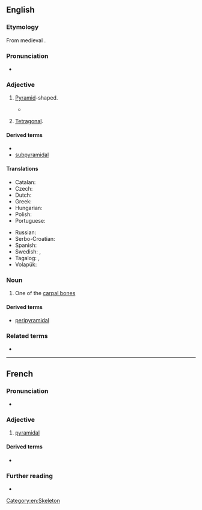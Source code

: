 ==English==

===Etymology===
From medieval {{der|en|la|pyramidalis}}.

===Pronunciation===
* {{enPR|pĭ-rămʹĭ-dəl}} {{IPA|en|/pɪˈɹæm.ɪ.dl̩/}}

===Adjective===
{{en-adj|-}}

# {{lb|en|geometry}} [[pyramid|Pyramid]]-shaped.
#* {{quote-book|1=en|year=1912|author=Sir Arthur Conan Doyle|authorlink=Arthur Conan Doyle|title=The Lost World|url=http://www.gutenberg.org/cache/epub/139/pg139.txt|passage=At one point was an isolated '''pyramidal''' rock, crowned by a great tree, which appeared to be separated by a cleft from the main crag.}}
# {{lb|en|crystallography}} [[tetragonal|Tetragonal]].

====Derived terms====
* {{l|en|pyramidally}}
* [[subpyramidal]]

====Translations====
{{trans-top|pyramid-shaped}}
* Catalan: {{t|ca|piramidal}}
* Czech: {{t|cs|pyramidový}}
* Dutch: {{t|nl|piramidaal}}
* Greek: {{t+|el|πυραμιδικός|m}}
* Hungarian: {{t|hu|piramidális}}
* Polish: {{t+|pl|piramidalny}}
* Portuguese: {{t+|pt|piramidal}}
{{trans-mid}}
* Russian: {{t+|ru|пирамида́льный}}
* Serbo-Croatian: {{t+|sh|pȉramidālan}}
* Spanish: {{t|es|piramidal}}
* Swedish: {{t+|sv|pyramidal}}, {{t|sv|pyramidformad}}
* Tagalog: {{t|tl|tagiluin}}, {{t|tl|gunong}}
* Volapük: {{t+|vo|piramidik}}
{{trans-bottom}}

===Noun===
{{en-noun}}

# {{lb|en|anatomy}} One of the [[carpal bone]]s

====Derived terms====
* [[peripyramidal]]

===Related terms===
* {{l|en|cuneiform}}

[[Category:en:Skeleton]]

----

==French==

===Pronunciation===
* {{audio|fr|LL-Q150 (fra)-Vaulque-pyramidal.wav|Audio}}

===Adjective===
{{fr-adj}}

# [[#English|pyramidal]]

====Derived terms====
* {{l|fr|vente pyramidale}}

===Further reading===
* {{R:TLFi}}